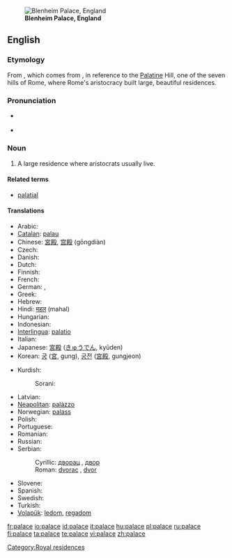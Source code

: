 [[Image:Blenheim Palace panorama.jpg|thumb|'''Blenheim Palace, England''']]
==English==
{{wikipedia|mul=Taj Mahal}}

===Etymology===
From {{etyl|fr}} {{term|palais|lang=fr}}, which comes from {{etyl|la}} {{term|palatium|lang=la}}, in reference to the [[Palatine]] Hill, one of the seven hills of Rome, where Rome's aristocracy built large, beautiful residences.

===Pronunciation===
* {{a|UK|US}} {{IPA|/'pælɪs/}}
* {{audio|en-us-palace.ogg|Audio (US)}}

===Noun===
{{en-noun}}

# A large residence where aristocrats usually live.

====Related terms====
* [[palatial]]

====Translations====
{{trans-top|large residence where aristocrats usually live}}
* Arabic: {{Arab|[[قصر]]}} {{IPAchar|(qaʂr)}} {{m}}
* [[Catalan]]: [[palau]] {{m}}
* Chinese: [[宮殿]], [[宫殿]] (gōngdiàn)
* Czech: {{t-|cs|palác|m}}
* Danish: {{t-|da|palads|n}}
* Dutch: {{t+|nl|paleis|n}}
* Finnish: {{t-|fi|palatsi}}
* French: {{t+|fr|palais|m}}
* German: {{t+|de|Palast|m}}, {{t+|de|Schloss|n}}
* Greek: {{t+|el|παλάτι|tr=paláti|sc=Grek}}
* Hebrew: {{t+|he|ארמון|sc=Hebr}}
* Hindi: [[महल]] (mahal)
* Hungarian: {{t+|hu|palota}}
* Indonesian: {{t+|id|istana|xs=Indonesian}}
* [[Interlingua]]: [[palatio]]
* Italian: {{t+|it|palazzo|m}}
* Japanese: [[宮殿]] ([[きゅうでん]], kyūden)
* Korean: [[궁]] ([[宮]], gung), [[궁전]] ([[宮殿]], gungjeon)
{{trans-mid}}
* Kurdish:
*: Sorani: {{t|ku|سه‌را|tr=sarA|sc=KUchar}}
* Latvian: {{t-|lv|pils|f|xs=Latvian}}
* [[Neapolitan]]: [[palàzzo]]
* Norwegian: [[palass]] {{n}}
* Polish: {{t-|pl|pałac|m}}
* Portuguese: {{t+|pt|palácio|m}}
* Romanian: {{t-|ro|palat}}
* Russian: {{t+|ru|дворец|m|tr=dvoréts|sc=Cyrl}}
* Serbian:
*: Cyrillic: [[дворац]] {{m}}, [[двор]] {{m}}
*: Roman: [[dvorac]] {{m}}, [[dvor]] {{m}}
* Slovene: {{t+|sl|palača|f}}
* Spanish: {{t-|es|palacio|m}}
* Swedish: {{t+|sv|palats|n}}
* Turkish: {{t+|tr|saray}}
* [[Volapük]]: [[ledom]], [[regadom]]
{{trans-bottom}}

[[Category:Royal residences]]

[[fr:palace]]
[[io:palace]]
[[id:palace]]
[[it:palace]]
[[hu:palace]]
[[pl:palace]]
[[ru:palace]]
[[fi:palace]]
[[ta:palace]]
[[te:palace]]
[[vi:palace]]
[[zh:palace]]